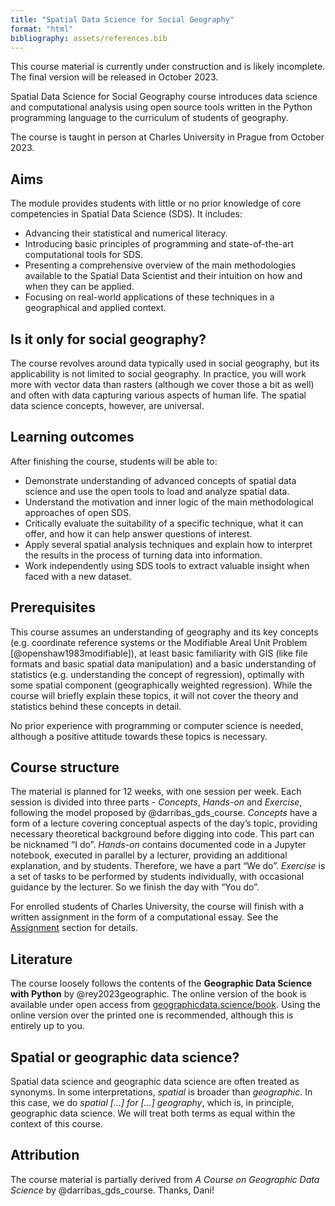 ```yaml
---
title: "Spatial Data Science for Social Geography"
format: "html"
bibliography: assets/references.bib
---
```


::: {.callout-caution}
This course material is currently under construction and is likely incomplete. The final
version will be released in October 2023.
:::

Spatial Data Science for Social Geography course introduces data science and computational analysis
using open source tools written in the Python programming language to the curriculum of
students of geography.

The course is taught in person at Charles University in Prague from October 2023.

## Aims

The module provides students with little or no prior knowledge of core competencies in Spatial Data Science (SDS). It includes:

- Advancing their statistical and numerical literacy.
- Introducing basic principles of programming and state-of-the-art computational tools for SDS.
- Presenting a comprehensive overview of the main methodologies available to the Spatial Data Scientist and their intuition on how and when they can be applied.
- Focusing on real-world applications of these techniques in a geographical and applied context.

::: {.callout-note appearance="simple"}

## Is it only for social geography?

The course revolves around data typically used in social geography, but its applicability
is not limited to social geography. In practice, you will work more with vector
data than rasters (although we cover those a bit as well) and often with data capturing
various aspects of human life. The spatial data science concepts, however, are universal.

:::

## Learning outcomes

After finishing the course, students will be able to:

- Demonstrate understanding of advanced concepts of spatial data science and use the open tools to load and analyze spatial data.
- Understand the motivation and inner logic of the main methodological approaches of open SDS.
- Critically evaluate the suitability of a specific technique, what it can offer, and how it can help answer questions of interest.
- Apply several spatial analysis techniques and explain how to interpret the results in the process of turning data into information.
- Work independently using SDS tools to extract valuable insight when faced with a new dataset.

## Prerequisites

This course assumes an understanding of geography and its key concepts (e.g. coordinate
reference systems or the Modifiable Areal Unit Problem [@openshaw1983modifiable]), at
least basic familiarity with GIS (like file formats and basic spatial data manipulation)
and a basic understanding of statistics (e.g. understanding the concept of regression),
optimally with some spatial component (geographically weighted regression).
While the course will briefly explain these topics, it will not cover the theory and
statistics behind these concepts in detail.

No prior experience with programming or computer science is needed, although a positive
attitude towards these topics is necessary.

## Course structure

The material is planned for 12 weeks, with one session per week. Each session
is divided into three parts - _Concepts_, _Hands-on_ and _Exercise_, following the model
proposed by @darribas_gds_course. _Concepts_ have a form of a lecture covering conceptual
aspects of the day's topic, providing necessary theoretical background before digging into code. This part can be nicknamed ["I do"]{.accent}.
_Hands-on_ contains documented code in a Jupyter notebook, executed in
parallel by a lecturer, providing an additional explanation, and by students. Therefore, we have a part ["We do"]{.accent}.
_Exercise_ is a set of tasks to be performed by students individually, with
occasional guidance by the lecturer. So we finish the day with ["You do"]{.accent}.

For enrolled students of Charles University, the course will finish with a written
assignment in the form of a computational essay. See the
[Assignment](chapter_00/assignment.qmd) section for details.

## Literature

The course loosely follows the contents of the **Geographic Data Science with Python**
by @rey2023geographic. The online version of the book is available under open access
from [geographicdata.science/book](https://geographicdata.science/book). Using the online
version over the printed one is recommended, although this is entirely up to you.

::: {.callout-note appearance="simple"}

## Spatial or geographic data science?

Spatial data science and geographic data science are often treated as synonyms. In some
interpretations, _spatial_ is broader than _geographic_. In this case, we do _spatial [...]
for [...] geography_, which is, in principle, geographic data science. We will treat
both terms as equal within the context of this course.

:::

## Attribution

The course material is partially derived from _A Course on Geographic Data Science_ by
@darribas_gds_course. Thanks, Dani!


